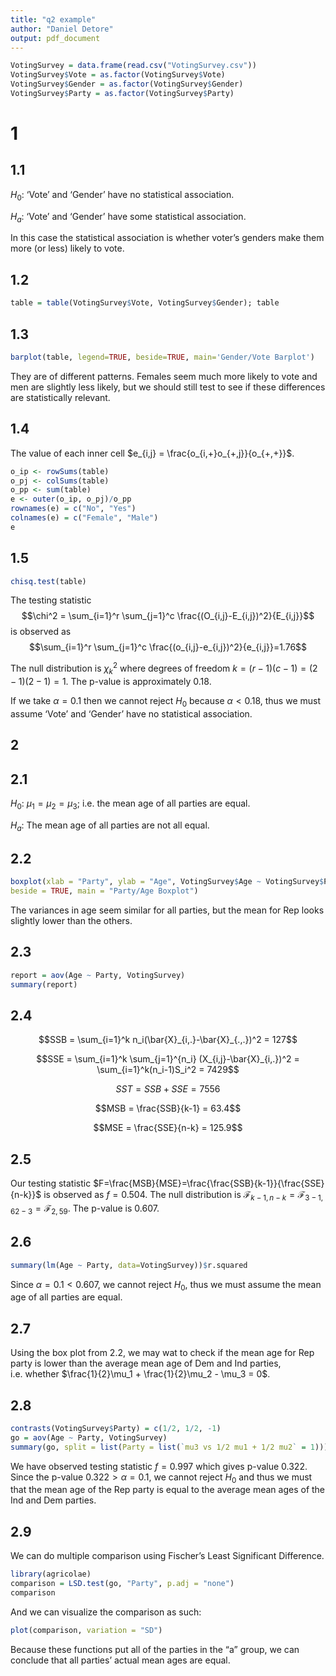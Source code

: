 ```yaml
---
title: "q2 example"
author: "Daniel Detore"
output: pdf_document
---
```


```r
VotingSurvey = data.frame(read.csv("VotingSurvey.csv"))
VotingSurvey$Vote = as.factor(VotingSurvey$Vote)
VotingSurvey$Gender = as.factor(VotingSurvey$Gender)
VotingSurvey$Party = as.factor(VotingSurvey$Party)
```

# 1
## 1.1
$H_0:$ 'Vote' and 'Gender' have no statistical association.

$H_a:$ 'Vote' and 'Gender' have some statistical association.

In this case the statistical association is whether voter's genders make them more
(or less) likely to vote.

## 1.2
```r
table = table(VotingSurvey$Vote, VotingSurvey$Gender); table
```

## 1.3

```r
barplot(table, legend=TRUE, beside=TRUE, main='Gender/Vote Barplot')
```
They are of different patterns. Females seem much more likely to vote and 
men are slightly less likely, but we should still test to see if these differences
are statistically relevant.

## 1.4
The value of each inner cell $e_{i,j} = \frac{o_{i,+}o_{+,j}}{o_{+,+}}$.
```r
o_ip <- rowSums(table)
o_pj <- colSums(table)
o_pp <- sum(table)
e <- outer(o_ip, o_pj)/o_pp
rownames(e) = c("No", "Yes")
colnames(e) = c("Female", "Male")
e
```
## 1.5
```r
chisq.test(table)
```
The testing statistic 
$$\chi^2 = \sum_{i=1}^r \sum_{j=1}^c \frac{(O_{i,j}-E_{i,j})^2}{E_{i,j}}$$ 
is observed as 
$$\sum_{i=1}^r \sum_{j=1}^c \frac{(o_{i,j}-e_{i,j})^2}{e_{i,j}}=1.76$$

The null distribution is $\chi^2_k$ where degrees of freedom 
$k=(r-1)(c-1) = (2-1)(2-1)=1$. 
The p-value is approximately 0.18.

If we take $\alpha = 0.1$ then we cannot reject $H_0$ because $\alpha < 0.18$, 
thus we must assume 'Vote' and 'Gender' have no statistical association.





## 2
## 2.1
$H_0:\ \mu_1 = \mu_2 = \mu_3$; i.e. the mean age of all parties are equal.

$H_a:$ The mean age of all parties are not all equal.

## 2.2
```r
boxplot(xlab = "Party", ylab = "Age", VotingSurvey$Age ~ VotingSurvey$Party, 
beside = TRUE, main = "Party/Age Boxplot")
```
The variances in age seem similar for all parties, but the mean for Rep looks slightly 
lower than the others.

## 2.3
```r
report = aov(Age ~ Party, VotingSurvey)
summary(report)
```

## 2.4

$$SSB = \sum_{i=1}^k n_i(\bar{X}_{i,.}-\bar{X}_{.,.})^2 = 127$$

$$SSE = \sum_{i=1}^k \sum_{j=1}^{n_i} (X_{i,j}-\bar{X}_{i,.})^2 = \sum_{i=1}^k(n_i-1)S_i^2 = 7429$$

$$SST = SSB+SSE = 7556$$

$$MSB = \frac{SSB}{k-1} = 63.4$$

$$MSE = \frac{SSE}{n-k} = 125.9$$

## 2.5
Our testing statistic $F=\frac{MSB}{MSE}=\frac{\frac{SSB}{k-1}}{\frac{SSE}{n-k}}$ 
is observed as $f=0.504$.
The null distribution is 
$\mathcal{F}_{k-1,n-k} = \mathcal{F}_{3-1,62-3}=\mathcal{F}_{2,59}$. 
The p-value is 0.607.

## 2.6
```r
summary(lm(Age ~ Party, data=VotingSurvey))$r.squared 
```
Since $\alpha = 0.1 < 0.607$, we cannot reject $H_0$,
thus we must assume the mean age of all parties are equal.

## 2.7
Using the box plot from 2.2, we may wat to  check if the mean age for Rep party is 
lower than the average mean age of Dem and Ind parties,
i.e. whether $\frac{1}{2}\mu_1 + \frac{1}{2}\mu_2 - \mu_3 = 0$.

## 2.8
```r
contrasts(VotingSurvey$Party) = c(1/2, 1/2, -1)
go = aov(Age ~ Party, VotingSurvey)
summary(go, split = list(Party = list(`mu3 vs 1/2 mu1 + 1/2 mu2` = 1)))
```
We have observed testing statistic $f = 0.997$ which gives p-value 0.322.
Since the p-value $0.322 > \alpha = 0.1$, we cannot reject $H_0$ and thus we must
that the mean age of the Rep party is equal to the average mean ages of the
Ind and Dem parties.

## 2.9
We can do multiple comparison using Fischer's Least Significant Difference.
```r
library(agricolae)
comparison = LSD.test(go, "Party", p.adj = "none")
comparison
```
And we can visualize the comparison as such:
```r
plot(comparison, variation = "SD")
```
Because these functions put all of the parties in the "a" group, we can conclude that
all parties' actual mean ages are equal.